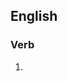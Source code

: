 ==English==

===Verb===
{{head|en|present participle}}

# {{present participle of|rebury|lang=en|nocat=1}}